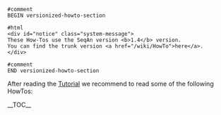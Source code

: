 
<pre>
#comment
BEGIN versionized-howto-section
</pre>
<pre>#html
<div id="notice" class="system-message">
These How-Tos use the SeqAn version <b>1.4</b> version.
You can find the trunk version <a href="/wiki/HowTo">here</a>.
</div>
</pre>
<pre>
#comment
END versionized-howto-section
</pre>

After reading the [[Tutorial]] we recommend to read some of the following HowTos:

__TOC__



{{TracNotice|{{PAGENAME}}}}